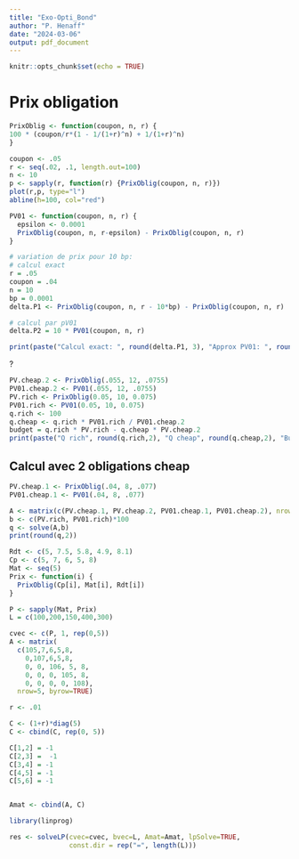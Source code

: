 ```yaml
---
title: "Exo-Opti_Bond"
author: "P. Henaff"
date: "2024-03-06"
output: pdf_document
---
```


```r
knitr::opts_chunk$set(echo = TRUE)
```

# Prix obligation

```r
PrixOblig <- function(coupon, n, r) {
100 * (coupon/r*(1 - 1/(1+r)^n) + 1/(1+r)^n)
}

coupon <- .05
r <- seq(.02, .1, length.out=100)
n <- 10
p <- sapply(r, function(r) {PrixOblig(coupon, n, r)})
plot(r,p, type="l")
abline(h=100, col="red")
```
```r
PV01 <- function(coupon, n, r) {
  epsilon <- 0.0001
  PrixOblig(coupon, n, r-epsilon) - PrixOblig(coupon, n, r)
}

# variation de prix pour 10 bp:
# calcul exact
r = .05
coupon = .04
n = 10
bp = 0.0001
delta.P1 <- PrixOblig(coupon, n, r - 10*bp) - PrixOblig(coupon, n, r)

# calcul par pV01
delta.P2 = 10 * PV01(coupon, n, r)

print(paste("Calcul exact: ", round(delta.P1, 3), "Approx PV01: ", round(delta.P2,3)))
```
?

```r
PV.cheap.2 <- PrixOblig(.055, 12, .0755)
PV01.cheap.2 <- PV01(.055, 12, .0755)
PV.rich <- PrixOblig(0.05, 10, 0.075)
PV01.rich <- PV01(0.05, 10, 0.075)
q.rich <- 100
q.cheap <- q.rich * PV01.rich / PV01.cheap.2
budget = q.rich * PV.rich - q.cheap * PV.cheap.2
print(paste("Q rich", round(q.rich,2), "Q cheap", round(q.cheap,2), "Budget", round(budget,2)))
```

## Calcul avec 2 obligations cheap

```r
PV.cheap.1 <- PrixOblig(.04, 8, .077)
PV01.cheap.1 <- PV01(.04, 8, .077)

A <- matrix(c(PV.cheap.1, PV.cheap.2, PV01.cheap.1, PV01.cheap.2), nrow=2, byrow=TRUE)
b <- c(PV.rich, PV01.rich)*100
q <- solve(A,b)
print(round(q,2))
```
```r
Rdt <- c(5, 7.5, 5.8, 4.9, 8.1)
Cp <- c(5, 7, 6, 5, 8)
Mat <- seq(5)
Prix <- function(i) {
  PrixOblig(Cp[i], Mat[i], Rdt[i])
}

P <- sapply(Mat, Prix)
L = c(100,200,150,400,300)

cvec <- c(P, 1, rep(0,5))
A <- matrix(
  c(105,7,6,5,8,
    0,107,6,5,8,
    0, 0, 106, 5, 8,
    0, 0, 0, 105, 8,
    0, 0, 0, 0, 108),
  nrow=5, byrow=TRUE)

r <- .01

C <- (1+r)*diag(5)
C <- cbind(C, rep(0, 5))

C[1,2] = -1
C[2,3] =  -1
C[3,4] = -1 
C[4,5] = -1
C[5,6] = -1


Amat <- cbind(A, C)

library(linprog)

res <- solveLP(cvec=cvec, bvec=L, Amat=Amat, lpSolve=TRUE,
               const.dir = rep("=", length(L)))
```

